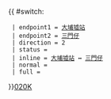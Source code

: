 {{ #switch: {{{format|}}}
  | endpoint1 = [[大埔墟站公共運輸交匯處|大埔墟站]]
  | endpoint2 = [[三門仔巴士總站|三門仔]]
  | direction = 2
  | status = 
  | inline = [[大埔墟站公共運輸交匯處|大埔墟站]] ↔ [[三門仔巴士總站|三門仔]]
  | normal =
  | full =
}}<noinclude>[[category:新界專線小巴路線模板|020K]]</noinclude>